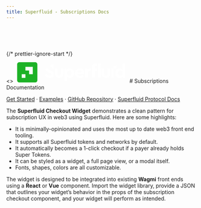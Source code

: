 ```yaml
---
title: Superfluid - Subscriptions Docs
---
```



<br />
<br />
<br />

{/* prettier-ignore-start */}

<div style={{ display: 'flex', flexDirection: 'column', alignItems: 'center', justifyContent: 'center' }}>
<>
<svg
  xmlns="http://www.w3.org/2000/svg"
  width="300"
  height="55"
  viewBox="0 0 172 33"
  fill="none"
>
  <path
    fill-rule="evenodd"
    clip-rule="evenodd"
    d="M24.887 19.0167H19.0182V13.148H13.1493V7.27902H24.887V19.0167ZM7.27988 24.8879H13.1486V19.0191H7.27988V24.8879ZM0 3.51549V28.6511C0 30.5924 1.57387 32.1665 3.51549 32.1665H28.6511C30.5927 32.1665 32.1665 30.5924 32.1665 28.6511V3.51549C32.1665 1.57387 30.5927 0 28.6511 0H3.51549C1.57387 0 0 1.57387 0 3.51549V3.51549Z"
    fill="#1db227"
  />
  <path
    fill-rule="evenodd"
    clip-rule="evenodd"
    d="M58.5153 4.2627H52.7169V7.16201H55.6162V10.061H58.5153V4.2627"
    fill="white"
  />
  <path
    fill-rule="evenodd"
    clip-rule="evenodd"
    d="M153.933 10.0596H158.326V5.66602H153.933V10.0596Z"
    fill="white"
  />
  <path
    fill-rule="evenodd"
    clip-rule="evenodd"
    d="M59.9357 18.239V10.0615H63.9214V18.5642C63.9214 19.4107 64.1818 20.0893 64.7032 20.6012C65.2248 21.1128 65.8892 21.369 66.6962 21.369C67.483 21.369 68.1328 21.1077 68.6446 20.5863C69.1562 20.065 69.4121 19.3905 69.4121 18.5642V10.0615H73.3975V18.239C73.3975 20.2466 72.7626 21.8805 71.4934 23.1397C70.2239 24.3997 68.625 25.0292 66.6962 25.0292C64.7278 25.0292 63.1096 24.4044 61.8401 23.1542C60.5703 21.9046 59.9357 20.2665 59.9357 18.239"
    fill="white"
  />
  <path
    fill-rule="evenodd"
    clip-rule="evenodd"
    d="M86.5912 17.384C86.5912 16.1837 86.2375 15.2096 85.5286 14.4609C84.8206 13.7139 83.9146 13.3397 82.813 13.3397C81.7503 13.3397 80.869 13.694 80.1708 14.4023C79.4717 15.1109 79.1227 16.0948 79.1227 17.3545C79.1227 18.6143 79.4717 19.6032 80.1708 20.3207C80.869 21.0401 81.7503 21.3988 82.813 21.3988C83.8949 21.3988 84.7956 21.0252 85.514 20.2767C86.2325 19.5289 86.5912 18.5649 86.5912 17.384ZM88.6129 11.9062C89.9609 13.3526 90.6354 15.1682 90.6354 17.3529C90.6354 19.5374 89.9609 21.3627 88.6129 22.829C87.2652 24.295 85.5775 25.0283 83.5503 25.0283C81.7198 25.0283 80.2633 24.438 79.1811 23.2571V29.9876H75.1959V10.0606H78.8565V11.8916C79.8603 10.4548 81.4247 9.73633 83.5503 9.73633C85.5775 9.73633 87.2652 10.4592 88.6129 11.9062V11.9062Z"
    fill="white"
  />
  <path
    fill-rule="evenodd"
    clip-rule="evenodd"
    d="M96.0942 15.906H102.737C102.717 15.0205 102.406 14.3071 101.806 13.7658C101.206 13.2248 100.463 12.9544 99.5776 12.9544C98.7313 12.9544 97.993 13.2198 97.3634 13.7513C96.7333 14.2821 96.3103 15.0012 96.0942 15.906ZM106.337 18.7119H96.094C96.33 19.6375 96.8065 20.3509 97.5255 20.8524C98.2434 21.3547 99.1345 21.6056 100.197 21.6056C101.633 21.6056 102.992 21.1133 104.271 20.1289L105.924 22.8454C104.173 24.3019 102.224 25.0298 100.079 25.0298C97.8352 25.0688 95.9314 24.3358 94.3667 22.8305C92.802 21.3244 92.0393 19.5091 92.0791 17.3838C92.0393 15.2778 92.777 13.4673 94.293 11.952C95.808 10.4363 97.6185 9.69858 99.7251 9.73781C101.733 9.73781 103.381 10.387 104.669 11.6862C105.959 12.9852 106.603 14.5989 106.603 16.5281C106.603 17.2358 106.514 17.9649 106.337 18.7119V18.7119Z"
    fill="white"
  />
  <path
    fill-rule="evenodd"
    clip-rule="evenodd"
    d="M117.315 10.0594V13.5728H116.252C115.031 13.5728 114.072 13.8977 113.374 14.5472C112.675 15.1963 112.326 16.1413 112.326 17.3811V24.6728H108.34V10.0594H112.001V11.8012C113.024 10.5225 114.363 9.88281 116.016 9.88281C116.508 9.88281 116.941 9.94167 117.315 10.0594"
    fill="white"
  />
  <path
    fill-rule="evenodd"
    clip-rule="evenodd"
    d="M128.616 24.675H132.601V2.17961H128.616V24.675ZM126.713 2.17999V5.75227H125.753C124.828 5.75227 124.153 5.92942 123.731 6.28374C123.307 6.63746 123.096 7.21827 123.096 8.02529V10.062H126.713V13.4277H123.096V24.6754H119.11V7.67127C119.11 5.86076 119.603 4.49314 120.587 3.56752C121.57 2.6431 122.958 2.17999 124.749 2.17999H126.713V2.17999Z"
    fill="white"
  />
  <path
    fill-rule="evenodd"
    clip-rule="evenodd"
    d="M134.543 18.239V10.0615H138.529V18.5642C138.529 19.4107 138.789 20.0893 139.311 20.6012C139.832 21.1128 140.497 21.369 141.304 21.369C142.091 21.369 142.74 21.1077 143.252 20.5863C143.764 20.065 144.019 19.3905 144.019 18.5642V10.0615H148.005V18.239C148.005 20.2466 147.371 21.8805 146.101 23.1397C144.831 24.3997 143.232 25.0292 141.304 25.0292C139.335 25.0292 137.717 24.4044 136.448 23.1542C135.178 21.9046 134.543 20.2665 134.543 18.239"
    fill="white"
  />
  <path
    fill-rule="evenodd"
    clip-rule="evenodd"
    d="M149.947 24.6749H153.933V10.0615H149.947V24.6749Z"
    fill="white"
  />
  <path
    fill-rule="evenodd"
    clip-rule="evenodd"
    d="M166.519 20.3359C167.217 19.6275 167.567 18.644 167.567 17.3842C167.567 16.1245 167.213 15.1356 166.505 14.4172C165.796 13.6987 164.92 13.3399 163.877 13.3399C162.794 13.3399 161.894 13.7142 161.176 14.4611C160.457 15.2099 160.098 16.1739 160.098 17.3548C160.098 18.5557 160.453 19.5292 161.161 20.277C161.87 21.0255 162.774 21.3991 163.877 21.3991C164.94 21.3991 165.82 21.0448 166.519 20.3359ZM167.508 2.17969H171.493V24.6751H167.833V22.8741C166.829 24.311 165.264 25.0294 163.139 25.0294C161.092 25.0294 159.399 24.3059 158.062 22.8595C156.723 21.4132 156.054 19.5878 156.054 17.3834C156.054 15.1794 156.723 13.3537 158.062 11.9073C159.399 10.4603 161.092 9.73741 163.139 9.73741C164.988 9.73741 166.445 10.3182 167.508 11.4793V2.17969V2.17969Z"
    fill="white"
  />
  <path
    fill-rule="evenodd"
    clip-rule="evenodd"
    d="M53.7018 13.4861L51.4876 12.5123C50.6215 12.119 50.0264 11.7695 49.7018 11.4636C49.3772 11.1592 49.2146 10.7606 49.2146 10.2687C49.2146 10.1956 49.2286 10.1308 49.2357 10.0615H45.1843C45.1798 10.1602 45.1703 10.2562 45.1703 10.357C45.1703 12.6993 46.7445 14.5689 49.8938 15.9663L51.9894 16.9106C52.9735 17.3639 53.6325 17.7426 53.9675 18.0473C54.3022 18.3522 54.4696 18.7812 54.4696 19.3311C54.4696 20.0011 54.2232 20.5269 53.7315 20.9109C53.2393 21.2947 52.5601 21.4864 51.6945 21.4864C49.8834 21.4864 48.2893 20.5415 46.9118 18.6525L44.1665 20.7186C44.934 22.0577 45.972 23.1099 47.281 23.8777C48.5895 24.6455 50.0608 25.0292 51.6945 25.0292C53.6819 25.0292 55.3155 24.493 56.5949 23.4203C57.8739 22.3475 58.5139 20.9356 58.5139 19.1839C58.5139 17.8847 58.1298 16.798 57.3626 15.922C56.5949 15.0463 55.3744 14.2345 53.7018 13.4861Z"
    fill="white"
  />
</svg>
    </>
# Subscriptions Documentation

[Get Started](/docs/quickstart) · [Examples](https://github.com/superfluid-finance/widget/tree/master/examples) ·
[GitHub Repository](https://github.com/superfluid-finance/widget/) · [Superfluid Protocol Docs](https://docs.superfluid.finance/)

</div>

The **Superfluid Checkout Widget** demonstrates a clean pattern for subscription UX in web3 using Superfluid. Here are some highlights:

- It is minimally-opinionated and uses the most up to date web3 front end tooling.
- It supports all Superfluid tokens and networks by default.
- It automatically becomes a 1-click checkout if a payer already holds Super Tokens.
- It can be styled as a widget, a full page view, or a modal itself.
- Fonts, shapes, colors are all customizable.

The widget is designed to be integrated into existing **Wagmi** front ends using a **React** or **Vue** component. Import the widget library, provide a JSON that outlines your widget’s behavior in the props of the subscription checkout component, and your widget will perform as intended.

